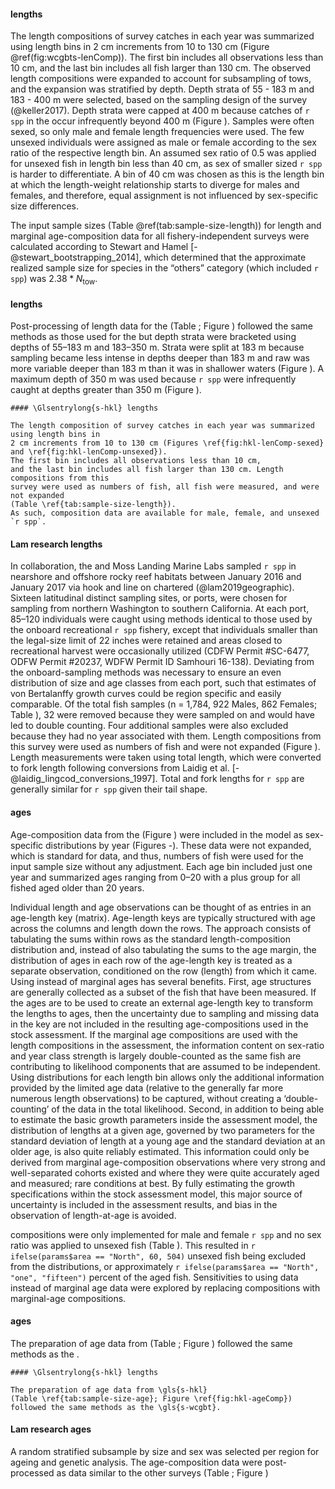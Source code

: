 #### \Glsentrylong{s-wcgbt} lengths

The length compositions of survey catches in each year was summarized using length bins in 
2 cm increments from 10 to 130 cm (Figure \@ref(fig:wcgbts-lenComp)).
The first bin includes all observations less than 10 cm, 
and the last bin includes all fish larger than 130 cm. The observed length compositions were 
expanded to account for subsampling of tows, and the expansion was stratified by depth. Depth 
strata of 55 - 183 m and 183 - 400 m were selected,
based on the sampling design of the survey (@keller2017).
Depth strata were capped at 400 m because catches of `r spp` in 
the \Gls{s-wcgbt} occur infrequently beyond 400 m (Figure \ref{fig:wcgbts-presAbs}). Samples were
often sexed, so only male and female length frequencies were used. The few unsexed individuals 
were assigned as male or female according to the sex ratio of the respective length bin. An 
assumed sex ratio of 0.5 was applied for unsexed fish in length bin less than 40 cm, as sex 
of smaller sized `r spp` is harder to differentiate. A bin of 40 cm was chosen as this is the
length bin at which the length-weight relationship starts to diverge for males and females, 
and therefore, equal assignment is not influenced by sex-specific size differences.

The input sample sizes (Table \@ref(tab:sample-size-length))
for length and marginal age-composition data for all 
fishery-independent surveys were calculated according to 
Stewart and Hamel [-@stewart_bootstrapping_2014], which determined that the 
approximate realized sample size for species in the "others" category 
(which included `r spp`) was $2.38*N_{\text{tow}}$.

#### \acrlong{s-tri} lengths

Post-processing of length data for the \gls{s-tri}
(Table \ref{tab:sample-size-length}; Figure \ref{fig:tri-lenComp})
followed the same methods as those used for the \gls{s-wcgbt} but
depth strata were bracketed using depths of 55--183 m and 183--350 m.
Strata were split at 183 m because
sampling became less intense in depths deeper than 183 m and
raw \gls{cpue} was more variable deeper than 183 m than it was in shallower waters
(Figure \ref{fig:tri-depthSplit}).
A maximum depth of 350 m was used because `r spp` were infrequently caught at depths
greater than 350 m (Figure \ref{fig:tri-depthSplit}). 

```asis
#### \Glsentrylong{s-hkl} lengths

The length composition of survey catches in each year was summarized using length bins in 
2 cm increments from 10 to 130 cm (Figures \ref{fig:hkl-lenComp-sexed} and \ref{fig:hkl-lenComp-unsexed}).
The first bin includes all observations less than 10 cm, 
and the last bin includes all fish larger than 130 cm. Length compositions from this 
survey were used as numbers of fish, all fish were measured, and were not expanded
(Table \ref{tab:sample-size-length}).
As such, composition data are available for male, female, and unsexed `r spp`. 
```

#### Lam research lengths

In collaboration,
the \gls{nwfsc} and Moss Landing Marine Labs
sampled `r spp` in nearshore and offshore rocky reef habitats between
January 2016 and January 2017 via hook and line on chartered \glspl{cpfv}
(@lam2019geographic).
Sixteen latitudinal distinct sampling sites, or ports,
were chosen for sampling from northern Washington to southern California.
At each port,
85--120 individuals were caught using methods identical to those used by the
onboard recreational `r spp` fishery,
except that individuals smaller than the legal-size limit of 22 inches were retained and
areas closed to recreational harvest were occasionally utilized
(CDFW Permit #SC-6477, ODFW Permit #20237, WDFW Permit ID Samhouri 16-138). 
Deviating from the onboard-sampling methods was necessary to
ensure an even distribution of size and age classes from each port,
such that estimates of von Bertalanffy growth curves could be region specific and
easily comparable.
Of the total fish samples
(n = 1,784, 922 Males, 862 Females; Table \ref{tab:sample-size-length}),
32 were removed because they
were sampled on \gls{s-ccfrp} and would have led to double counting.
Four additional samples were also excluded because they had no year associated with them.
Length compositions from this survey were used as numbers of fish
and were not expanded (Figure \ref{fig:lam-lenComp}).
Length measurements were taken using total length,
which were converted to fork length following conversions from
Laidig et al. [-@laidig_lingcod_conversions_1997].
Total and fork lengths for `r spp` are generally similar for `r spp` given their tail shape.

#### \Glsentrylong{s-wcgbt} ages

Age-composition data from the \Gls{s-wcgbt} (Figure \ref{fig:wcgbts-ageComp}) were 
included in the model as sex-specific \gls{caal} distributions by year
(Figures \ref{fig:comp-condAALdat-bubflt7mkt0-page1}-\ref{fig:comp-condAALdat-bubflt7mkt0-page`r ifelse(params$area == "north", 2, 3)`}).
These data were not expanded, which is standard for \gls{caal} data, and thus,
numbers of fish were used for the input sample size without any adjustment.
Each age bin included just one year and summarized ages ranging from 0--20
with a plus group for all fished aged older than 20 years.

Individual length and age observations can be thought
of as entries in an age-length key (matrix).
Age-length keys are typically structured with
age across the columns and length down the rows.
The \gls{caal} approach consists of tabulating the sums within rows as the
standard length-composition distribution and, instead of also tabulating the sums to 
the age margin, the distribution of ages in each row of the age-length key is 
treated as a separate observation, conditioned on the row (length) from which it came. 
Using \gls{caal} instead of marginal ages has several benefits.
First, age structures are generally collected as a subset of the fish 
that have been measured. If the ages are to be used to create an external age-length 
key to transform the lengths to ages, then the uncertainty due to sampling and missing 
data in the key are not included in the resulting age-compositions used in the stock 
assessment. If the marginal age compositions are used with the length compositions 
in the assessment, the information content on sex-ratio and year class strength is 
largely double-counted as the same fish are contributing to likelihood components 
that are assumed to be independent. Using \gls{caal} distributions for each 
length bin allows only the additional information provided by the limited age data 
(relative to the generally far more numerous length observations) to be captured, 
without creating a ‘double-counting’ of the data in the total likelihood.
Second, in addition to being able to estimate the basic growth parameters inside
the assessment model, the distribution of lengths at a given age, governed by two 
parameters for the standard deviation of length at a young age and the standard 
deviation at an older age, is also quite reliably estimated. This information could 
only be derived from marginal age-composition observations where very strong and 
well-separated cohorts existed and where they were quite accurately aged and measured; 
rare conditions at best. By fully estimating the growth specifications within the 
stock assessment model, this major source of uncertainty is included in the assessment 
results, and bias in the observation of length-at-age is avoided. 

\Gls{caal} compositions were only implemented for male and female `r spp` and
no sex ratio was applied to unsexed fish
(Table \ref{tab:sample-size-age}).
This resulted in `r ifelse(params$area == "North", 60, 504)`
unsexed fish being excluded from the \gls{caal} distributions, or approximately
`r ifelse(params$area == "North", "one", "fifteen")` percent of the aged fish.
Sensitivities to using \gls{caal} data instead of marginal age data
were explored by replacing \gls{caal} compositions with marginal-age compositions.

#### \acrlong{s-tri} ages

The preparation of age data from \gls{s-tri}
(Table \ref{tab:sample-size-age}; Figure \ref{fig:tri-ageComp})
followed the same methods as the \gls{s-wcgbt}.

```asis
#### \Glsentrylong{s-hkl} lengths

The preparation of age data from \gls{s-hkl}
(Table \ref{tab:sample-size-age}; Figure \ref{fig:hkl-ageComp})
followed the same methods as the \gls{s-wcgbt}.
```

#### Lam research ages

A random stratified subsample by size and sex was selected per region for ageing and genetic analysis.
The age-composition data were post-processed as \gls{caal} data similar to the other surveys
(Table \ref{tab:sample-size-age}; Figure \ref{fig:lam-ageComp})
